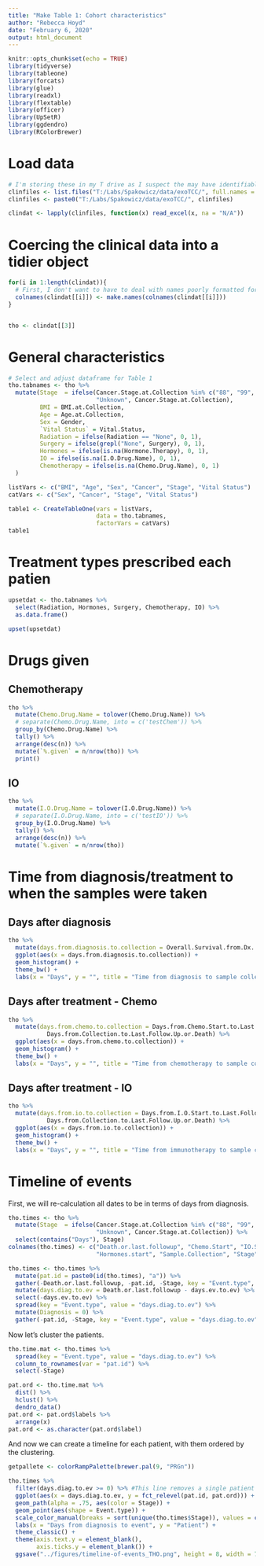 ```yaml
---
title: "Make Table 1: Cohort characteristics"
author: "Rebecca Hoyd"
date: "February 6, 2020"
output: html_document
---
```


```r
knitr::opts_chunk$set(echo = TRUE)
library(tidyverse)
library(tableone)
library(forcats)
library(glue)
library(readxl)
library(flextable)
library(officer)
library(UpSetR)
library(ggdendro)
library(RColorBrewer)
```

# Load data
```r
# I'm storing these in my T drive as I suspect the may have identifiable information
clinfiles <- list.files("T:/Labs/Spakowicz/data/exoTCC/", full.names = F, "_Spakowicz")
clinfiles <- paste0("T:/Labs/Spakowicz/data/exoTCC/", clinfiles)

clindat <- lapply(clinfiles, function(x) read_excel(x, na = "N/A"))


```


# Coercing the clinical data into a tidier object
```r

for(i in 1:length(clindat)){
  # First, I don't want to have to deal with names poorly formatted for R. 
  colnames(clindat[[i]]) <- make.names(colnames(clindat[[i]]))
}


tho <- clindat[[3]]
```

# General characteristics

```r

# Select and adjust dataframe for Table 1
tho.tabnames <- tho %>%
  mutate(Stage  = ifelse(Cancer.Stage.at.Collection %in% c("88", "99", "undeterm.") , 
                         "Unknown", Cancer.Stage.at.Collection),
         BMI = BMI.at.Collection,
         Age = Age.at.Collection,
         Sex = Gender,
         `Vital Status` = Vital.Status,
         Radiation = ifelse(Radiation == "None", 0, 1),
         Surgery = ifelse(grepl("None", Surgery), 0, 1),
         Hormones = ifelse(is.na(Hormone.Therapy), 0, 1),
         IO = ifelse(is.na(I.O.Drug.Name), 0, 1),
         Chemotherapy = ifelse(is.na(Chemo.Drug.Name), 0, 1)
  )
```

```r
listVars <- c("BMI", "Age", "Sex", "Cancer", "Stage", "Vital Status")
catVars <- c("Sex", "Cancer", "Stage", "Vital Status")
```

```r
table1 <- CreateTableOne(vars = listVars,
                         data = tho.tabnames,
                         factorVars = catVars)
table1
```

# Treatment types prescribed each patien

```r
upsetdat <- tho.tabnames %>%
  select(Radiation, Hormones, Surgery, Chemotherapy, IO) %>%
  as.data.frame()

upset(upsetdat)
```

# Drugs given

## Chemotherapy
```r

tho %>% 
  mutate(Chemo.Drug.Name = tolower(Chemo.Drug.Name)) %>%
  # separate(Chemo.Drug.Name, into = c('testChem')) %>%
  group_by(Chemo.Drug.Name) %>%
  tally() %>%
  arrange(desc(n)) %>%
  mutate(`%.given` = n/nrow(tho)) %>%
  print()
```


## IO

```r

tho %>%
  mutate(I.O.Drug.Name = tolower(I.O.Drug.Name)) %>%
  # separate(I.O.Drug.Name, into = c('testIO')) %>%
  group_by(I.O.Drug.Name) %>%
  tally() %>%
  arrange(desc(n)) %>%
  mutate(`%.given` = n/nrow(tho))
```


# Time from diagnosis/treatment to when the samples were taken

## Days after diagnosis


```r
tho %>%
  mutate(days.from.diagnosis.to.collection = Overall.Survival.from.Dx..days. - Days.from.Collection.to.Last.Follow.Up.or.Death) %>%
  ggplot(aes(x = days.from.diagnosis.to.collection)) +
  geom_histogram() +
  theme_bw() +
  labs(x = "Days", y = "", title = "Time from diagnosis to sample collection")
```

## Days after treatment - Chemo

```r
tho %>%
  mutate(days.from.chemo.to.collection = Days.from.Chemo.Start.to.Last.Follow.Up.or.Death -
           Days.from.Collection.to.Last.Follow.Up.or.Death) %>%
  ggplot(aes(x = days.from.chemo.to.collection)) +
  geom_histogram() +
  theme_bw() +
  labs(x = "Days", y = "", title = "Time from chemotherapy to sample collection")
```

## Days after treatment - IO

```r
tho %>%
  mutate(days.from.io.to.collection = Days.from.I.O.Start.to.Last.Follow.Up.or.Death -
           Days.from.Collection.to.Last.Follow.Up.or.Death) %>%
  ggplot(aes(x = days.from.io.to.collection)) +
  geom_histogram() +
  theme_bw() +
  labs(x = "Days", y = "", title = "Time from immunotherapy to sample collection")
```

# Timeline of events

First, we will re-calculation all dates to be in terms of days from diagnosis.
```r
tho.times <- tho %>%
  mutate(Stage  = ifelse(Cancer.Stage.at.Collection %in% c("88", "99", "undeterm.") , 
                         "Unknown", Cancer.Stage.at.Collection)) %>%
  select(contains("Days"), Stage)
colnames(tho.times) <- c("Death.or.last.followup", "Chemo.Start", "IO.Start", "Radiation.start", 
                         "Hormones.start", "Sample.Collection", "Stage")

tho.times <- tho.times %>%
  mutate(pat.id = paste0(id(tho.times), "a")) %>%
  gather(-Death.or.last.followup, -pat.id, -Stage, key = "Event.type", value = "days.ev.to.ev") %>%
  mutate(days.diag.to.ev = Death.or.last.followup - days.ev.to.ev) %>%
  select(-days.ev.to.ev) %>%
  spread(key = "Event.type", value = "days.diag.to.ev") %>%
  mutate(Diagnosis = 0) %>%
  gather(-pat.id, -Stage, key = "Event.type", value = "days.diag.to.ev")
```

Now let's cluster the patients.

```r
tho.time.mat <- tho.times %>%
  spread(key = "Event.type", value = "days.diag.to.ev") %>%
  column_to_rownames(var = "pat.id") %>%
  select(-Stage)

pat.ord <- tho.time.mat %>%
  dist() %>%
  hclust() %>%
  dendro_data()
pat.ord <- pat.ord$labels %>%
  arrange(x)
pat.ord <- as.character(pat.ord$label)
```

And now we can create a timeline for each patient, with them ordered by the clustering.

```r
getpallete <- colorRampPalette(brewer.pal(9, "PRGn"))

tho.times %>%
  filter(days.diag.to.ev >= 0) %>% #This line removes a single patient listed as having chemo >2000 days before                                            diagnosis and one who started radiation 3 days before diagnosis.
  ggplot(aes(x = days.diag.to.ev, y = fct_relevel(pat.id, pat.ord))) +
  geom_path(alpha = .75, aes(color = Stage)) +
  geom_point(aes(shape = Event.type)) +
  scale_color_manual(breaks = sort(unique(tho.times$Stage)), values = c(getpallete(10), "grey")) +
  labs(x = "Days from diagnosis to event", y = "Patient") +
  theme_classic() +
  theme(axis.text.y = element_blank(),
        axis.ticks.y = element_blank()) +
  ggsave("../figures/timeline-of-events_THO.png", height = 8, width = 7)
```